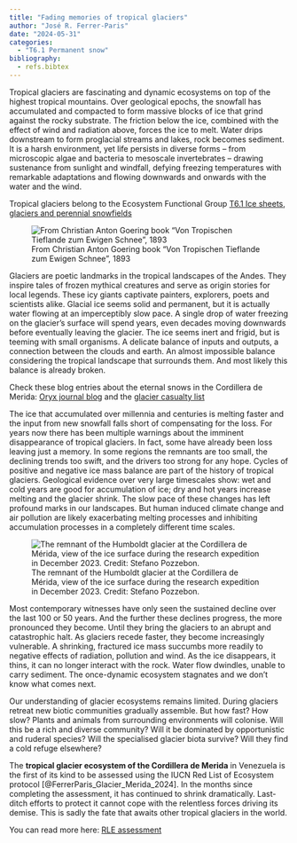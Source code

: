 ```yaml
---
title: "Fading memories of tropical glaciers"
author: "José R. Ferrer-Paris"
date: "2024-05-31"
categories:
  - "T6.1 Permanent snow"
bibliography: 
  - refs.bibtex
---
```


Tropical glaciers are fascinating and dynamic ecosystems on top of the highest tropical mountains. Over geological epochs, the snowfall has accumulated and compacted to form massive blocks of ice that grind against the rocky substrate. The friction below the ice, combined with the effect of wind and radiation above, forces the ice to melt. Water drips downstream to form proglacial streams and lakes, rock becomes sediment. It is a harsh environment, yet life persists in diverse forms – from microscopic algae and bacteria to mesoscale invertebrates – drawing sustenance from sunlight and windfall, defying freezing temperatures with remarkable adaptations and flowing downwards and onwards with the water and the wind. 

:::{.aside}
Tropical glaciers belong to the Ecosystem Functional Group [T6.1 Ice sheets, glaciers and perennial snowfields](https://global-ecosystems.org/explore/groups/T6.1){target="IUCNGET"}
:::

![From Christian Anton Goering book "Von Tropischen Tieflande zum Ewigen Schnee", 1893](Goering-book.jpg){.preview-image .lightbox}

Glaciers are poetic landmarks in the tropical landscapes of the Andes. They inspire tales of frozen mythical creatures and serve as origin stories for local legends. These icy giants captivate painters, explorers, poets and scientists alike. Glacial ice seems solid and permanent, but it is actually water flowing at an imperceptibly slow pace. A single drop of water freezing on the glacier’s surface will spend years, even decades moving downwards before eventually leaving the glacier. The ice seems inert and frigid, but is teeming with small organisms. A delicate balance of inputs and outputs, a connection between the clouds and earth. An almost impossible balance considering the tropical landscape that surrounds them.
And most likely this balance is already broken. 

:::{.aside}
Check these blog entries about the eternal snows in the Cordillera de Merida: [Oryx journal blog](https://www.oryxthejournal.org/blog/vanishing-tropical-glaciers-in-venezuela-a-delicate-balance-has-been-lost/){target="otherblogs"} and the
[glacier casualty list](https://glaciercasualtylist.rice.edu/?data_id=dataSource_1-18ec41ee5e2-layer-75%3A35&dlg=ARTICLE&page=Page){target="otherblogs"}
:::

The ice that accumulated over millennia and centuries is melting faster and the input from new snowfall falls short of compensating for the loss. For years now there has been multiple warnings about the imminent disappearance of tropical glaciers. In fact, some have already been loss leaving just a memory. In some regions the remnants are too small, the declining trends too swift, and the drivers too strong for any hope.
Cycles of positive and negative ice mass balance are part of the history of tropical glaciers. Geological evidence over very large timescales show: wet and cold years are good for accumulation of ice; dry and hot years increase melting and the glacier shrink. The slow pace of these changes has left profound marks in our landscapes. But human induced climate change and air pollution are likely exacerbating melting processes and inhibiting accumulation processes in a completely different time scales. 

![The remnant of the Humboldt glacier at the Cordillera de Mérida, view of the ice surface during the research expedition in December 2023. Credit: Stefano Pozzebon.](Superficie-glaciar-2023.png){.preview-image .lightbox}

Most contemporary witnesses have only seen the sustained decline over the last 100 or 50 years. And the further these declines progress, the more pronounced they become. Until they bring the glaciers to an abrupt and catastrophic halt. As glaciers recede faster, they become increasingly vulnerable. A shrinking, fractured ice mass succumbs more readily to negative effects of radiation, pollution and wind. As the ice disappears, it thins, it can no longer interact with the rock. Water flow dwindles, unable to carry sediment. The once-dynamic ecosystem stagnates and we don’t know what comes next.

Our understanding of glacier ecosystems remains limited. During glaciers retreat new biotic communities gradually assemble. But how fast? How slow? Plants and animals from surrounding environments will colonise. Will this be a rich and diverse community? Will it be dominated by opportunistic and ruderal species? Will the specialised glacier biota survive? Will they find a cold refuge elsewhere?

The **tropical glacier ecosystem of the Cordillera de Merida** in Venezuela is the first of its kind to be assessed using the IUCN Red List of Ecosystem protocol [@FerrerParis_Glacier_Merida_2024]. In the months since completing the assessment, it has continued to shrink dramatically. Last-ditch efforts to protect it cannot cope with the relentless forces driving its demise. This is sadly the fate that awaits other tropical glaciers in the world. 

:::{.aside}
You can read more here: [RLE assessment](https://red-list-ecosystem.github.io/T6.1-SA-01-VE-01-Cordillera-Merida/){target="IUCNRLE"}
:::


